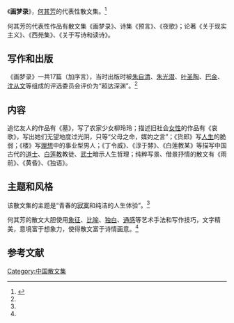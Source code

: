 {{Infobox book 
| 书名      = 画梦录
| 图像      = <!-- [[File:|200px]] -->
| 图像说明  = 封面
| 作者      = [[何其芳|何其芳]]
| 原名      = 
| 译者      = 
| 插图      = 
| 封面设计  = 
| 出版地    = 北京市
| 语言      = 简体中文
| 系列      = 
| 题材      = 
| 类型      = 长篇小说
| 出版者    = [[人民文学出版社|人民文学出版社]]
| 出版日期  = 2000年7月1日
| 中文版    = 
| 媒介      = 印刷（平装书）
| 页数      = 
| 开本      = 16
| isbn      = 9787020032525
| oclc      = 
| 杜威十进制图书分类法= 
| 美国国会图书馆图书分类法= 
| 上一部作品= 
| 下一部作品= 
| 引用      = 
| 被引用    = 
}}
《'''画梦录'''》，[[何其芳|何其芳]]的代表性散文集。<ref name="bat">{{cite book |author=陈卫 |title=《中国文学名著导读本》|date=2000-09-01 |publisher=广西人民出版社 |location=南宁市 |pages=134-137 |isbn=7-219-04219-1}}</ref>

何其芳的代表性作品有散文集《画梦录》、诗集《预言》、《夜歌》；论著《关于现实主义》、《西苑集》、《关于写诗和读诗》。

==写作和出版==
《画梦录》一共17篇（加序言），当时出版时被[[朱自清|朱自清]]、[[朱光潜|朱光潜]]、[[叶圣陶|叶圣陶]]、[[巴金|巴金]]、[[沈从文|沈从文]]等组成的评选委员会评价为“超达深渊”。<ref name="bat"/>

==内容==
追忆友人的作品有《墓》，写了农家少女柳玲玲；描述旧社会[[女性|女性]]的作品有《哀歌》，写出她们无望地度过光阴，只等“父母之命，媒妁之言”；《货郎》写[[人生|人生]]的脆弱；《楼》写[[理想|理想]]中的事业型男人；《丁令威》、《淳于棼》、《白莲教某》等描写中国古代的[[道士|道士]]、[[白莲教|白莲教]]教徒、[[武士|武士]]暗示人生哲理；纯粹写景、借景抒情的散文有《雨前》、《黄昏》、《独语》。

==主题和风格==
该散文集的主题是“青春的[[寂寞|寂寞]]和纯洁的人生体验”。<ref name="bat"/>

何其芳的散文大胆使用[[象征|象征]]、[[比喻|比喻]]、[[独白|独白]]、[[通感|通感]]等艺术手法和写作技巧，文字精美，意境富于想象力，使得散文富于诗情画意。<ref name="bat"/>

==参考文献==
{{reflist}}

{{DEFAULTSORT:H画}}
[[Category:中国散文集|Category:中国散文集]]